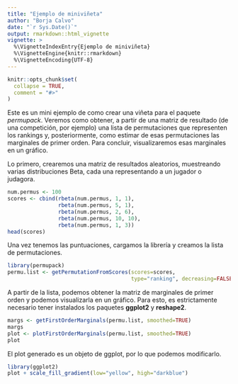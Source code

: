 ```yaml
---
title: "Ejemplo de miniviñeta"
author: "Borja Calvo"
date: "`r Sys.Date()`"
output: rmarkdown::html_vignette
vignette: >
  %\VignetteIndexEntry{Ejemplo de miniviñeta}
  %\VignetteEngine{knitr::rmarkdown}
  %\VignetteEncoding{UTF-8}
---
```


```r
knitr::opts_chunk$set(
  collapse = TRUE,
  comment = "#>"
)
```
Este es un mini ejemplo de como crear una viñeta para el paquete *permupack*. Veremos como obtener, a partir de una matriz de resultado (de una competición, por ejemplo) una lista de permutaciones que representen los rankings y, posteriormente, como estimar de esas permutaciones las marginales de primer orden. Para concluir, visualizaremos esas marginales en un gráfico.

Lo primero, crearemos una matriz de resultados aleatorios, muestreando varias distribuciones Beta, cada una representando a un jugador o judagora.

```r
num.permus <- 100
scores <- cbind(rbeta(num.permus, 1, 1),
                rbeta(num.permus, 5, 1),
                rbeta(num.permus, 2, 6),
                rbeta(num.permus, 10, 10),
                rbeta(num.permus, 1, 3))
head(scores)
```

Una vez tenemos las puntuaciones, cargamos la librería y creamos la lista de permutaciones.

```r
library(permupack)
permu.list <- getPermutationFromScores(scores=scores, 
                                       type="ranking", decreasing=FALSE)

```

A partir de la lista, podemos obtener la matriz de marginales de primer orden y podemos visualizarla en un gráfico. Para esto, es estrictamente necesario tener instalados los paquetes **ggplot2** y **reshape2**.

```r
margs <- getFirstOrderMarginals(permu.list, smoothed=TRUE)
margs
plot <- plotFirstOrderMarginals(permu.list, smoothed=TRUE)
plot
```

El plot generado es un objeto de ggplot, por lo que podemos modificarlo.

```r
library(ggplot2)
plot + scale_fill_gradient(low="yellow", high="darkblue")
```

